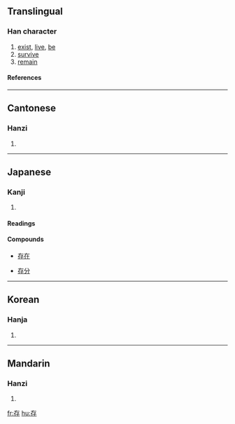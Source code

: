 ==Translingual==
===Han character===
{{Han char|rn=39|rad=子|as=03|sn=6|four=4024<sub>7</sub>|canj=大中弓木 (KLND)}}
# [[exist]], [[live]], [[be]]
# [[survive]]
# [[remain]]
====References====
{{Han ref|kx=0278.020|dkj=06943|dj=0545.080|hdz=21009.070|uh=5B58|ud=23384|bh=A673|bd=42611}}
----
==Cantonese==
===Hanzi===
{{yue-hanzi|jyut=|y=chyun4}}
# {{defn|Cantonese}}
----
==Japanese==
===Kanji===
{{ja-kanji|grade=6|rs=子03}}
# {{defn|Japanese}}
====Readings====
{{ja-readings|on=[[そん]] (son), [[ぞん]] (zon)|kun=[[たもつ]] (tamotsu), [[ある]] (aru), [[とう]] (tou)}}
====Compounds====
{{top4}}
*[[存在]]
{{mid4}}
*[[存分]]
{{mid4}}
{{mid4}}
{{bottom}}
----
==Korean==
===Hanja===
{{ko-hanja|hangeul=[[존]]|rv=jon|mr=chon}}
# {{defn|Korean}}
----
==Mandarin==
===Hanzi===
{{cmn-hanzi|pin=[[cún]] ([[cun2]])|wg=ts'un<sup>2</sup>}}
# {{defn|Mandarin}}

[[fr:存]]
[[hu:存]]